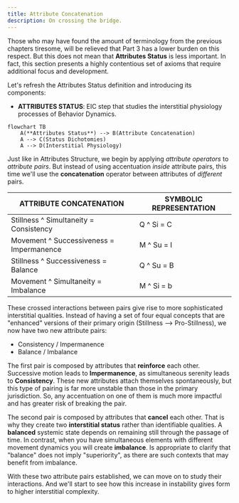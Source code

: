 ```yaml
---
title: Attribute Concatenation
description: On crossing the bridge.
---
```


Those who may have found the amount of terminology from the previous chapters tiresome, will be relieved that Part 3 has a lower burden on this respect. But this does not mean that **Attributes Status** is less important. In fact, this section presents a highly contentious set of axioms that require additional focus and development. 

Let's refresh the Attributes Status definition and introducing its components:

- **ATTRIBUTES STATUS**: EIC step that studies the interstitial physiology processes of Behavior Dynamics.

```mermaid
flowchart TB
    A(**Attributes Status**) --> B(Attribute Concatenation)
    A --> C(Status Dichotomies)
    A --> D(Interstitial Physiology)
```

Just like in Attributes Structure, we begin by applying *attribute operators* to *attribute pairs*. But instead of using accentuation *inside* attribute pairs, this time we'll use the **concatenation** operator between attributes of *different* pairs.

| **ATTRIBUTE CONCATENATION** | **SYMBOLIC REPRESENTATION** |
| --- | --- |
| Stillness ^ Simultaneity = Consistency | Q ^ Si = C |
| Movement ^ Successiveness = Impermanence | M ^ Su = I |
| Stillness ^ Successiveness = Balance | Q ^ Su = B |
| Movement ^ Simultaneity = Imbalance | M ^ Si = b |

These crossed interactions between pairs give rise to more sophisticated interstitial qualities. Instead of having a set of four equal concepts that are "enhanced" versions of their primary origin (Stillness --> Pro-Stillness), we now have two new attribute pairs:

- Consistency / Impermanence
- Balance / Imbalance

The first pair is composed by attributes that **reinforce** each other. Successive motion leads to **Impermanence**, as simultaneous serenity leads to **Consistency**. These new attributes attach themselves spontaneously, but this type of pairing is far more unstable than those in the primary jurisdiction. So, any accentuation on one of them is much more impactful and has greater risk of breaking the pair.

The second pair is composed by attributes that **cancel** each other. That is why they create two **interstitial status** rather than identifiable qualities. A **balanced** systemic state depends on remaining still through the passage of time. In contrast, when you have simultaneous elements with different movement dynamics you will create **imbalance**. Is appropriate to clarify that "balance" does not imply "superiority", as there are such contexts that may benefit from imbalance.

With these two attribute pairs established, we can move on to study their interactions. And we'll start to see how this increase in instability gives form to higher interstitial complexity.